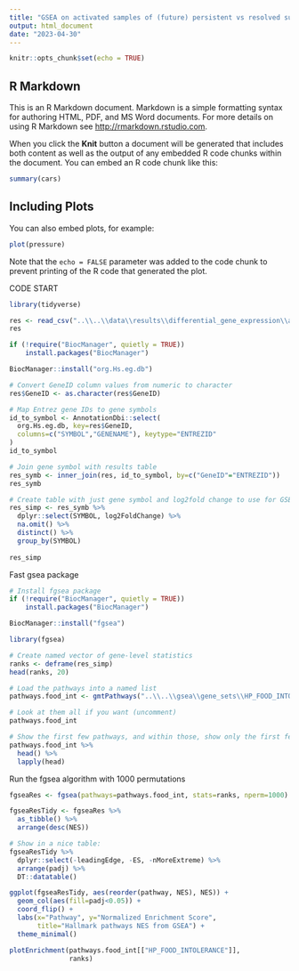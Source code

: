 ```yaml
---
title: "GSEA on activated samples of (future) persistent vs resolved subjects at baseline timepoint - food intolerance gene set"
output: html_document
date: "2023-04-30"
---
```


```r
knitr::opts_chunk$set(echo = TRUE)
```

## R Markdown

This is an R Markdown document. Markdown is a simple formatting syntax for authoring HTML, PDF, and MS Word documents. For more details on using R Markdown see <http://rmarkdown.rstudio.com>.

When you click the **Knit** button a document will be generated that includes both content as well as the output of any embedded R code chunks within the document. You can embed an R code chunk like this:

```r
summary(cars)
```

## Including Plots

You can also embed plots, for example:

```r
plot(pressure)
```

Note that the `echo = FALSE` parameter was added to the code chunk to prevent printing of the R code that generated the plot.




CODE START

```r
library(tidyverse)
```


```r
res <- read_csv("..\\..\\data\\results\\differential_gene_expression\\activ_pers_vs_resolved_baseline_genomewide.csv")
res
```


```r
if (!require("BiocManager", quietly = TRUE))
    install.packages("BiocManager")

BiocManager::install("org.Hs.eg.db")
```



```r
# Convert GeneID column values from numeric to character
res$GeneID <- as.character(res$GeneID)
```


```r
# Map Entrez gene IDs to gene symbols
id_to_symbol <- AnnotationDbi::select(
  org.Hs.eg.db, key=res$GeneID,
  columns=c("SYMBOL","GENENAME"), keytype="ENTREZID"
)
id_to_symbol
```
```r
# Join gene symbol with results table
res_symb <- inner_join(res, id_to_symbol, by=c("GeneID"="ENTREZID"))
res_symb
```

```r
# Create table with just gene symbol and log2fold change to use for GSEA
res_simp <- res_symb %>% 
  dplyr::select(SYMBOL, log2FoldChange) %>% 
  na.omit() %>% 
  distinct() %>% 
  group_by(SYMBOL) 
  
res_simp
```

Fast gsea package
```r
# Install fgsea package
if (!require("BiocManager", quietly = TRUE))
    install.packages("BiocManager")

BiocManager::install("fgsea")

library(fgsea)
```
```r
# Create named vector of gene-level statistics
ranks <- deframe(res_simp)
head(ranks, 20)
```

```r
# Load the pathways into a named list
pathways.food_int <- gmtPathways("..\\..\\gsea\\gene_sets\\HP_FOOD_INTOLERANCE.v2023.1.Hs.gmt")

# Look at them all if you want (uncomment)
pathways.food_int

# Show the first few pathways, and within those, show only the first few genes. 
pathways.food_int %>% 
  head() %>% 
  lapply(head)
```

Run the fgsea algorithm with 1000 permutations
```r
fgseaRes <- fgsea(pathways=pathways.food_int, stats=ranks, nperm=1000)
```

```r
fgseaResTidy <- fgseaRes %>%
  as_tibble() %>%
  arrange(desc(NES))

# Show in a nice table:
fgseaResTidy %>% 
  dplyr::select(-leadingEdge, -ES, -nMoreExtreme) %>% 
  arrange(padj) %>% 
  DT::datatable()
```

```r
ggplot(fgseaResTidy, aes(reorder(pathway, NES), NES)) +
  geom_col(aes(fill=padj<0.05)) +
  coord_flip() +
  labs(x="Pathway", y="Normalized Enrichment Score",
       title="Hallmark pathways NES from GSEA") + 
  theme_minimal()

```

```r
plotEnrichment(pathways.food_int[["HP_FOOD_INTOLERANCE"]],
               ranks)
```

